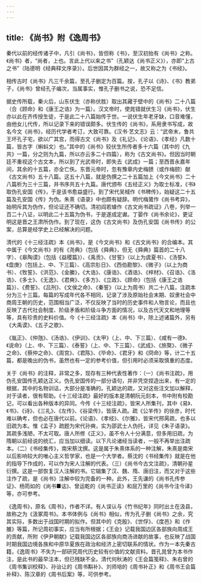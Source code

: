 ```yaml
---
---
---
```

title: 《尚书》附《逸周书》
---



秦代以前的经传诸子中，凡引《尚书》，皆但称《书》，至汉初抬有《尚书》之称。《尚书》者，“尚者，上也。言此上代以来之书”（孔颖达《尚书正义》），亦即“上古之书”（陆德明《经典释文序录》）。后世因其为群经之一，故又称之为《书经》。

相传古时《尚书》凡三千余篇，至孔子删定为百篇。按，孔子以《诗》、《书》教弟子，《尚书》曾经孔子编次，当属事实，惟孔子删书之说，恐不足信。

据史传所载，秦火后，山东伏生（亦称伏胜）取出其藏于壁中的《尚书》二十八篇（合《顾命》和《康王之诰》为一篇）。汉文帝时，使晁错就伏生习《尚书》，伏生亦以此在齐传授生徒，于是此二十八篇始传于世。一说伏生年老牙缺，口音难懂，由他女儿代传，所以记录下来的错误颇多。伏生传的《尚书》，系用隶书写成，故名今文《尚书》，经历代学者考订，大致可靠。《汉书·艺文志》云：“武帝末，鲁共王坏孔子宅，欲以广其宫，而得古文《尚书》及《礼记》、《论语》、《孝经》凡数十篇，皆古字（蝌蚪文）也。”其中的《尚书》较伏生所传者多十六篇（其中的《九共》一篇，分之则为九篇，所以亦云多二十四篇），称为《古文尚书》。但因当时朝廷不重视这个古文本，所以到了光武帝时，即失去《武成》一篇；至西晋永嘉年间，其余的十五篇，亦全亡佚。东晋元帝时，忽有豫章内史梅赜（或作梅颐）献《古文尚书》五十八篇。这五十八篇，就是伪撰之二十五篇加上《今文尚书》二十八篇析为三十三篇，并书序共五十九篇。唐代颁布《五经正义》为取士标准，《书》取伪孔安国《传》，于是该书愈益盛行。到了宋代吴棫作《书稗传》，始疑这二十五篇及孔安国《传》为伪。朱熹《语录》中也颇有疑辞。明代梅鷟作《尚书考异》，始明斥其为伪作，但论证还不确切。清初阎若璩作《古文尚书疏证》八卷，列举一百二十八证，以明此二十五篇为伪书，于是遂成定谳。丁晏作《尚书余论》，更证明这是晋之王肃所伪作。到了现在，这伪《古文尚书》及伪孔安国《尚书传》的公案，总算是经学史上已经解决的问题。

清代的《十三经注疏》本《尚书》，是《今文尚书》和《古文尚书》的合编本。其中属于《今文尚书》的有《尧典》（包括《舜典》，但无《舜典》篇首的二十八字）、《皋陶谟》（包括《益稷篇》）、《禹贡》、《甘誓》（以上为虞夏书）、《汤誓》、《盘庚》（包括上、中、下三篇）、《高宗肜日》、《西伯勘黎》、《微子》（以上为商书）、《牧誓》、《洪范》、《金縢》，《大诰》、《康诰》、《酒诰》、《梓材》、《召诰》、《洛诰》、《多士》、《无逸》、《君奭》、《多方》、《立政》、《顾命》（包括《康王之诰篇》）、《费誓》、《吕刑》、《文侯之命》、《秦誓》（以上为周书）共二十八篇，注疏本分为三十三篇。每篇的写成年代各不相同，记录了涉及原始社会末期、奴隶社会中商周王朝的历史，范围相当广泛，不仅反映了当时的历史事件和人物言论，而且也反映了古代社会制度、阶级矛盾和阶级斗争方面的情况，以及古代天文和地理等等，具有珍贵的史料价值。今《十三经注疏》本《尚书》中，除上述诸篇外，另有《大禹谟》、《五子之歌》、

《胤正》、《仲虺》、《汤诰》、《伊训》、《太甲》（上、中、下三篇）、《咸有一德》、《说命》（上、中、下三篇）、《泰誓》（上、中、下三篇）、《武成》、《旅獒》、《微子之命》、《蔡仲之命》、《周宫》、《君陈》、《毕命》、《君牙》和《冏命》等，计二十五篇，都是晚出的伪书，虽然也有一定的参考价值，但引用时必须采取慎重的态度。

关于《尚书》的注释，非常之多，现存有三种代表性著作：（一）《尚书注疏》，用伪孔安国传孔颖达正义。伪孔安国传的一部分语句，并非凭空捏造出来，有一定的根据，其中的名物训诂，大部分是准确的。孔颖达的疏，又对这些注文加以解释，对于读者，很有帮助。《十三经注疏》最好的版本是清朝阮元刻本，书中附有校勘记，可以看出各种版本的异同。今传《十三经注疏》，皆宋人所集刊，其中《易》、《书》、《诗》、《三礼》、《左传》、《谷梁传》，皆唐人疏。疏《公羊传》的徐彦，时代难以确考，但也必在唐代以前。《论语》、《孝经》、《尔雅》，皆宋代邢昺疏，也多以旧疏为本。惟《孟子》疏题为宋代孙奭，实为邵武士人伪托，详见《朱子语录》。其疏多浅陋，不太可取。唐人所修《正义》，虽不令人十分满意，但多用旧疏，为隋朝以前经说的统汇，应当加以细读。以下凡论诸经当读者，一般不再举出注疏本。（二）《书经集传》，南宋蔡沈撰。这是属于朱熹体系的一种注解，朱熹是南宋以后影响较大的唯心主义哲学家，也是一个大学者。蔡沈的《书经集传》就是在他的指导下作成的，可以作为宋人注解的代表。（三）《尚书今古文注疏》，清朝孙星衍撰。这是一部恢复汉人注解的书。它辑集了汉、魏、隋、唐旧注，而又对于这些注作了疏，是《尚书》注解中较为完备的一种。此外，王先谦的《尚书孔传参证》、杨筠如的《尚书■诂》、曾运乾的《尚书正读》和屈万里的《尚书今注今译》等，亦可参考。

《逸周书》，原名《周书》，作者不详。有人误认与《竹书纪年》同时出土在汲县，故称之为《汲冢周书》。本书体例与《尚书》相似，传为孔子删《尚书》之余，究其实际，多数出于战国时期的拟作。但其中的《克殷》、《世俘》、《度邑》和《作雒》等篇，所记周初事实，应当有所根据；《王会》记载我国边区各部族向周成王的贡献，所附《伊尹朝献》记载我国边区各部族向商汤进献的故事，也反映了战国时期我国边境各族和中原华夏族在政治和经济上密切联系的情状。作为一本先秦古籍，《逸周书》不失为一部研究周代历史较有价值的文献资料。晋孔晁曾为本书作注，是此书的最早注本，但已残缺不全。清代何秋涛的《王会篇笺释》、朱右曾的《周书集训校释》、孙诒让的《周书斠补》、刘师培的《周书补正》和《周书王会篇补释》、陈汉章的《周书后案》等，可供参考。